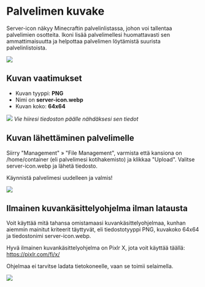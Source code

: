 # Palvelimen kuvake
Server-icon näkyy Minecraftin palvelinlistassa, johon voi tallentaa palvelimien osotteita. Ikoni lisää palvelimellesi huomattavasti sen ammattimaisuutta ja helpottaa palvelimen löytämistä suurista palvelinlistoista.

![](https://docs.bittivirta.fi/assets/docs/img/crisp/image_pqmssi.webp)

## Kuvan vaatimukset​
* Kuvan tyyppi: **PNG**
* Nimi on **server-icon.webp**
* Kuvan koko: **64x64**

![](https://docs.bittivirta.fi/assets/docs/img/crisp/image_ozxov0.webp)
_Vie hiiresi tiedoston päälle nähdäksesi sen tiedot_

## Kuvan lähettäminen palvelimelle​
Siirry "Management" » "File Management", varmista että kansiona on /home/container (eli palvelimesi kotihakemisto) ja klikkaa "Upload". Valitse server-icon.webp ja lähetä tiedosto.

Käynnistä palvelimesi uudelleen ja valmis!

![](https://docs.bittivirta.fi/assets/docs/img/crisp/image_184e2nj.webp)

## Ilmainen kuvankäsittelyohjelma ilman latausta​
Voit käyttää mitä tahansa omistamaasi kuvankäsittelyohjelmaa, kunhan aiemmin mainitut kriteerit täyttyvät, eli tiedostotyyppi PNG, kuvakoko 64x64 ja tiedostonimi server-icon.webp.

Hyvä ilmainen kuvankäsittelyohjelma on Pixlr X, jota voit käyttää täällä: https://pixlr.com/fi/x/

Ohjelmaa ei tarvitse ladata tietokoneelle, vaan se toimii selaimella.

![](https://docs.bittivirta.fi/assets/docs/img/crisp/image_15x83xj.webp)